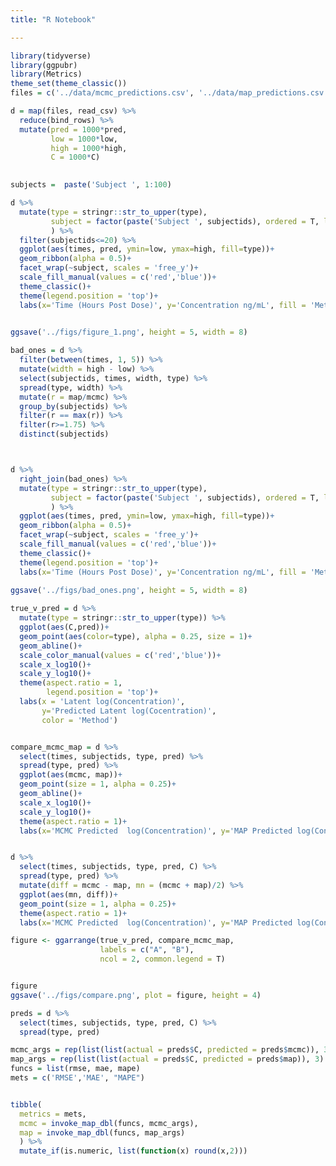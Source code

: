 ```yaml
---
title: "R Notebook"

---
```


```r
library(tidyverse)
library(ggpubr)
library(Metrics)
theme_set(theme_classic())
files = c('../data/mcmc_predictions.csv', '../data/map_predictions.csv')

d = map(files, read_csv) %>% 
  reduce(bind_rows) %>% 
  mutate(pred = 1000*pred, 
         low = 1000*low,
         high = 1000*high,
         C = 1000*C)
  

subjects =  paste('Subject ', 1:100)

d %>% 
  mutate(type = stringr::str_to_upper(type),
         subject = factor(paste('Subject ', subjectids), ordered = T, levels = subjects)
         ) %>% 
  filter(subjectids<=20) %>% 
  ggplot(aes(times, pred, ymin=low, ymax=high, fill=type))+
  geom_ribbon(alpha = 0.5)+
  facet_wrap(~subject, scales = 'free_y')+
  scale_fill_manual(values = c('red','blue'))+
  theme_classic()+
  theme(legend.position = 'top')+
  labs(x='Time (Hours Post Dose)', y='Concentration ng/mL', fill = 'Method')
  

ggsave('../figs/figure_1.png', height = 5, width = 8)

bad_ones = d %>% 
  filter(between(times, 1, 5)) %>% 
  mutate(width = high - low) %>% 
  select(subjectids, times, width, type) %>% 
  spread(type, width) %>% 
  mutate(r = map/mcmc) %>% 
  group_by(subjectids) %>% 
  filter(r == max(r)) %>% 
  filter(r>=1.75) %>% 
  distinct(subjectids)



d %>% 
  right_join(bad_ones) %>% 
  mutate(type = stringr::str_to_upper(type),
         subject = factor(paste('Subject ', subjectids), ordered = T, levels = subjects)
         ) %>% 
  ggplot(aes(times, pred, ymin=low, ymax=high, fill=type))+
  geom_ribbon(alpha = 0.5)+
  facet_wrap(~subject, scales = 'free_y')+
  scale_fill_manual(values = c('red','blue'))+
  theme_classic()+
  theme(legend.position = 'top')+
  labs(x='Time (Hours Post Dose)', y='Concentration ng/mL', fill = 'Method')
  
ggsave('../figs/bad_ones.png', height = 5, width = 8)

```


```r
true_v_pred = d %>% 
  mutate(type = stringr::str_to_upper(type)) %>% 
  ggplot(aes(C,pred))+
  geom_point(aes(color=type), alpha = 0.25, size = 1)+
  geom_abline()+
  scale_color_manual(values = c('red','blue'))+
  scale_x_log10()+
  scale_y_log10()+
  theme(aspect.ratio = 1,
        legend.position = 'top')+
  labs(x = 'Latent log(Concentration)', 
       y='Predicted Latent log(Cocentration)', 
       color = 'Method')


compare_mcmc_map = d %>% 
  select(times, subjectids, type, pred) %>% 
  spread(type, pred) %>% 
  ggplot(aes(mcmc, map))+
  geom_point(size = 1, alpha = 0.25)+
  geom_abline()+
  scale_x_log10()+
  scale_y_log10()+
  theme(aspect.ratio = 1)+
  labs(x='MCMC Predicted  log(Concentration)', y='MAP Predicted log(Concentration)')


d %>% 
  select(times, subjectids, type, pred, C) %>% 
  spread(type, pred) %>% 
  mutate(diff = mcmc - map, mn = (mcmc + map)/2) %>% 
  ggplot(aes(mn, diff))+
  geom_point(size = 1, alpha = 0.25)+
  theme(aspect.ratio = 1)+
  labs(x='MCMC Predicted  log(Concentration)', y='MAP Predicted log(Concentration)')

figure <- ggarrange(true_v_pred, compare_mcmc_map,
                    labels = c("A", "B"),
                    ncol = 2, common.legend = T)


figure
ggsave('../figs/compare.png', plot = figure, height = 4)
```

```r
preds = d %>% 
  select(times, subjectids, type, pred, C) %>% 
  spread(type, pred)

mcmc_args = rep(list(list(actual = preds$C, predicted = preds$mcmc)), 3)
map_args = rep(list(list(actual = preds$C, predicted = preds$map)), 3)
funcs = list(rmse, mae, mape)
mets = c('RMSE','MAE', "MAPE")


tibble(
  metrics = mets,
  mcmc = invoke_map_dbl(funcs, mcmc_args),
  map = invoke_map_dbl(funcs, map_args)
  ) %>% 
  mutate_if(is.numeric, list(function(x) round(x,2)))
  
```

